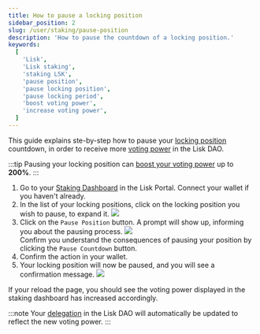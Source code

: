 ```yaml
---
title: How to pause a locking position
sidebar_position: 2
slug: /user/staking/pause-position
description: 'How to pause the countdown of a locking position.'
keywords:
  [
    'Lisk',
    'Lisk staking',
    'staking LSK',
    'pause position',
    'pause locking position',
    'pause locking period',
    'boost voting power',
    'increase voting power',
  ]
---
```



This guide explains ste-by-step how to pause your [locking position](overview#locking-positions) countdown, in order to receive more [voting power](/governance/overview#voting-power) in the Lisk DAO.

:::tip
Pausing your locking position can [boost your voting power](/governance/overview#boosting-the-voting-power) up to **200%**.
:::

1. Go to your [Staking Dashboard](https://portal.lisk.com/staking/dashboard) in the Lisk Portal.
    Connect your wallet if you haven't already.
2. In the list of your locking positions, click on the locking position you wish to pause, to expand it.
<img src={positions} /><br />
3. Click on the `Pause Position` button.
A prompt will show up, informing you about the pausing process.
<img src={pause} /><br />
Confirm you understand the consequences of pausing your position by clicking the `Pause Countdown` button.
4. Confirm the action in your wallet.
5. Your locking position will now be paused, and you will see a confirmation message.
<img src={posPaused} /><br />

If your reload the page, you should see the voting power displayed in the staking dashboard has increased accordingly.

:::note
Your [delegation](/governance/overview#delegation) in the Lisk DAO will automatically be updated to reflect the new voting power.
:::